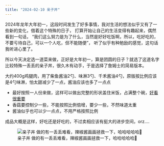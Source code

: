 ```yaml
---
title: "2024-02-10 亲子丼"
---
```


2024年龙年大年初一，这段时间发生了好多事情，我对生活的想法似乎又有了一些新的变化，借着这个特殊的日子，
打算开始让自己的生活变得有趣起来，偶然看到一句话，
[“我们这么努力是为了什么，当然是好好吃饭啊，所以，吃好吃的，不要亏待自己，可以一个人吃，但不能随便”]{.text-warning}，
听了似乎有种勉励的感觉，这句话我听进心里了。

所以今天决定选一道菜来做，正好是大年初一，算是团圆的日子？就选了这道名字比较特殊一丢丢的亲子丼，很久木有动手，于是选择了詹姆士的简易版本。

大约400g鸡腿肉，用了柴鱼酱油2勺、味淋3勺、千禾酱油4勺，原版按比例应该是4勺味淋，怕太甜减少了一点，酱油应该也多了一点点

::: {.callout-tip}

- 最好按照一人份来做，这样可以做出完整的形状盖住米饭，占满整个碗，[好看很重要]{.text-primary .underline}
- 香菇要控制少一些，不能按照比例倍增，要少一些，不然味道太重
- 酱油似乎也可以少一点点，不用严格按照比例

:::

成品大概是这样，好吃还是好吃的，不过卖相应该有挺大的进步空间，orz....

![亲子丼 做的有一丢丢难看，辣椒酱画画拯救一下，哈哈哈哈哈🤣](image/2024-02-10-240210-191607.png){#fig-20240210 .lightbox}
